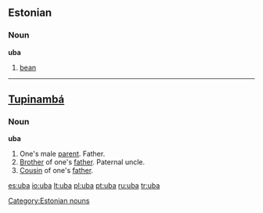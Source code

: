 ==Estonian==
===Noun===
'''uba'''

# [[bean]]

[[Category:Estonian nouns]]

----

==[[Tupinambá]]==
===Noun===
'''uba'''
# One's male [[parent]].  Father.
# [[Brother]] of one's [[father]].  Paternal uncle.
# [[Cousin]] of one's [[father]].

[[es:uba]]
[[io:uba]]
[[lt:uba]]
[[pl:uba]]
[[pt:uba]]
[[ru:uba]]
[[tr:uba]]